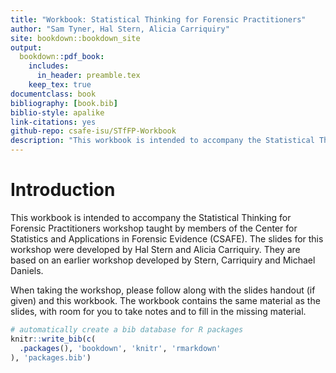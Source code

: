 ```yaml
--- 
title: "Workbook: Statistical Thinking for Forensic Practitioners"
author: "Sam Tyner, Hal Stern, Alicia Carriquiry"
site: bookdown::bookdown_site
output:
  bookdown::pdf_book:
    includes:
      in_header: preamble.tex
    keep_tex: true  
documentclass: book
bibliography: [book.bib]
biblio-style: apalike
link-citations: yes
github-repo: csafe-isu/STfFP-Workbook
description: "This workbook is intended to accompany the Statistical Thinking for Forensic Practitioners workshop taught by members of CSAFE."
---
```


# Introduction

This workbook is intended to accompany the Statistical Thinking for Forensic Practitioners workshop taught by members of the Center for Statistics and Applications in Forensic Evidence (CSAFE). The slides for this workshop were developed by Hal Stern and Alicia Carriquiry.  They are based on an earlier workshop developed by Stern, Carriquiry and Michael Daniels.

When taking the workshop, please follow along with the slides handout (if given) and this workbook. The workbook contains the same material as the slides, with room for you to take notes and to fill in the missing material. 


```r
# automatically create a bib database for R packages
knitr::write_bib(c(
  .packages(), 'bookdown', 'knitr', 'rmarkdown'
), 'packages.bib')
```
